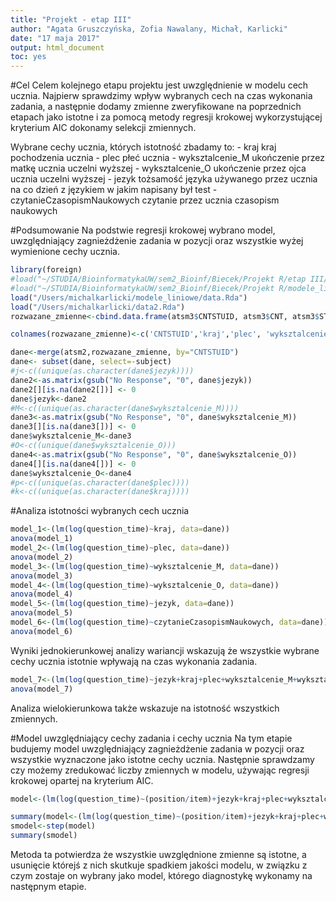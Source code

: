 ```yaml
---
title: "Projekt - etap III"
author: "Agata Gruszczyńska, Zofia Nawalany, Michał‚ Karlicki"
date: "17 maja 2017"
output: html_document
toc: yes
---
```


#Cel
Celem kolejnego etapu projektu jest uwzględnienie w modelu cech ucznia. Najpierw sprawdzimy wpływ wybranych cech na czas wykonania zadania, a następnie dodamy zmienne zweryfikowane na poprzednich etapach jako istotne i za pomocą metody regresji krokowej wykorzystującej kryterium AIC dokonamy selekcji zmiennych.

Wybrane cechy ucznia, których istotność zbadamy to:
- kraj                        kraj pochodzenia ucznia 
- plec                        płeć ucznia 
- wyksztalcenie_M             ukończenie przez matkę ucznia uczelni wyższej 
- wyksztalcenie_O             ukończenie przez ojca ucznia uczelni wyższej 
- jezyk                       tożsamość języka używanego przez ucznia na co dzień z językiem w jakim napisany był test 
- czytanieCzasopismNaukowych  czytanie przez ucznia czasopism naukowych 

#Podsumowanie
Na podstwie regresji krokowej wybrano model, uwzględniający zagnieżdżenie zadania w pozycji oraz wszystkie wyżej wymienione cechy ucznia.
```r
library(foreign)
#load("~/STUDIA/BioinformatykaUW/sem2_Bioinf/Biecek/Projekt R/etap III/data2.Rda")
#load("~/STUDIA/BioinformatykaUW/sem2_Bioinf/Biecek/Projekt R/modele_liniowe/data.Rda")
load("/Users/michalkarlicki/modele_liniowe/data.Rda")
load("/Users/michalkarlicki/data2.Rda")
rozwazane_zmienne<-cbind.data.frame(atsm3$CNTSTUID, atsm3$CNT, atsm3$ST004D01T, atsm3$ST006Q01TA, atsm3$ST008Q01TA, atsm3$ST022Q01TA, atsm3$ST146Q04TA)

colnames(rozwazane_zmienne)<-c('CNTSTUID','kraj','plec', 'wyksztalcenie_M', 'wyksztalcenie_O', 'jezyk', 'czytanieCzasopismNaukowych')

dane<-merge(atsm2,rozwazane_zmienne, by="CNTSTUID")
dane<- subset(dane, select=-subject)
#j<-c((unique(as.character(dane$jezyk))))
dane2<-as.matrix(gsub("No Response", "0", dane$jezyk))
dane2[][is.na(dane2[])] <- 0
dane$jezyk<-dane2
#M<-c((unique(as.character(dane$wyksztalcenie_M))))
dane3<-as.matrix(gsub("No Response", "0", dane$wyksztalcenie_M))
dane3[][is.na(dane3[])] <- 0
dane$wyksztalcenie_M<-dane3
#O<-c((unique(dane$wyksztalcenie_O)))
dane4<-as.matrix(gsub("No Response", "0", dane$wyksztalcenie_O))
dane4[][is.na(dane4[])] <- 0
dane$wyksztalcenie_O<-dane4
#p<-c((unique(as.character(dane$plec))))
#k<-c((unique(as.character(dane$kraj))))
```
#Analiza istotności wybranych cech ucznia

```r
model_1<-(lm(log(question_time)~kraj, data=dane))
anova(model_1)
model_2<-(lm(log(question_time)~plec, data=dane))
anova(model_2)
model_3<-(lm(log(question_time)~wyksztalcenie_M, data=dane))
anova(model_3)
model_4<-(lm(log(question_time)~wyksztalcenie_O, data=dane))
anova(model_4)
model_5<-(lm(log(question_time)~jezyk, data=dane))
anova(model_5)
model_6<-(lm(log(question_time)~czytanieCzasopismNaukowych, data=dane))
anova(model_6)
```
Wyniki jednokierunkowej analizy wariancji wskazują że wszystkie wybrane cechy ucznia istotnie wpływają na czas wykonania zadania.

```r
model_7<-(lm(log(question_time)~jezyk+kraj+plec+wyksztalcenie_M+wyksztalcenie_O+czytanieCzasopismNaukowych, data=dane))
anova(model_7)
```
Analiza wielokierunkowa także wskazuje na istotność wszystkich zmiennych.

#Model uwzględniający cechy zadania i cechy ucznia
Na tym etapie budujemy model uwzględniający zagnieżdżenie zadania w pozycji oraz wszystkie wyznaczone jako istotne cechy ucznia. Następnie sprawdzamy czy możemy zredukować liczby zmiennych w modelu, używając regresji krokowej opartej na kryterium AIC. 
```r
model<-(lm(log(question_time)~(position/item)+jezyk+kraj+plec+wyksztalcenie_M+wyksztalcenie_O+czytanieCzasopismNaukowych, data=dane))
```
```r
summary(model<-(lm(log(question_time)~(position/item)+jezyk+kraj+plec+wyksztalcenie_M+wyksztalcenie_O+czytanieCzasopismNaukowych, data=dane)))
smodel<-step(model)
summary(smodel)
```
Metoda ta potwierdza że wszystkie uwzględnione zmienne są istotne, a usunięcie którejś z nich skutkuje spadkiem jakości modelu, w związku z czym zostaje on wybrany jako model, którego diagnostykę wykonamy na następnym etapie.

```r
```


